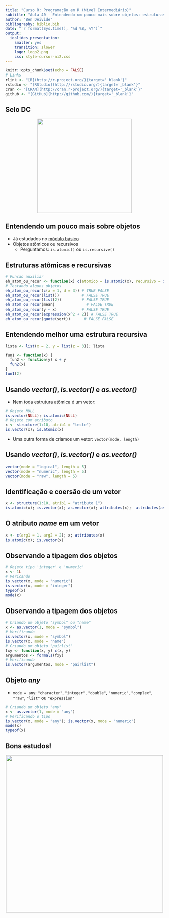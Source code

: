 ```yaml
---
title: "Curso R: Programação em R (Nível Intermediário)"
subtitle: "Aula 40 - Entendendo um pouco mais sobre objetos: estruturas atômicas ou recursivos"
author: "Ben Dêivide"
bibliography: biblio.bib
date: "`r format(Sys.time(), '%d %B, %Y')`"
output: 
  ioslides_presentation: 
    smaller: yes
    transition: slower
    logo: logo2.png
    css: style-cursor-ni2.css
---
```


```r
knitr::opts_chunk$set(echo = FALSE)
# Links
rlink <- "[R](http://r-project.org/){target='_blank'}"
rstudio <- "[RStudio](http://rstudio.org/){target='_blank'}"
cran <- "[CRAN](http://cran.r-project.org/){target='_blank'}"
github <- "[GitHub](http://github.com/){target='_blank'}"
```


<!--
YAML:
date: "`r format(Sys.time(), '%d %B, %Y')`"
=====
APRESENTACAO:

Inserir nas secoes:
{data-background=boards.jpg data-background-size=cover}
-->


## Selo DC

<center>
[![](SeloDC-preto.png){height=300 width=300}](https://bendeivide.github.io/dc/){target="_blank"}
</center>

## Entendendo um pouco mais sobre objetos

- Já estudados no [módulo básico](https://bendeivide.github.io/cursor/nbasico.html)
- Objetos atômicos ou recursivos
  - Perguntamos: `is.atomic()` ou `is.recursive()`

## Estruturas atômicas e recursivas

```r
# Funcao auxiliar
eh_atom_ou_recur <- function(x) c(atomico = is.atomic(x), recursivo = is.recursive(x))
# Testando alguns objetos
eh_atom_ou_recur(c(a = 1, d = 3)) # TRUE FALSE
eh_atom_ou_recur(list())          # FALSE TRUE 
eh_atom_ou_recur(list(2))         # FALSE TRUE
eh_atom_ou_recur(mean)              # FALSE TRUE
eh_atom_ou_recur(y ~ x)           # FALSE TRUE
eh_atom_ou_recur(expression(x^2 + 2)) # FALSE TRUE
eh_atom_ou_recur(quote(sqrt))      # FALSE FALSE
```

## Entendendo melhor uma estrutura recursiva

```r
lista <- list(x = 2, y = list(z = 3)); lista
```

```r
fun1 <- function(x) {
  fun2 <- function(y) x + y
  fun2(x)
}
fun1(2)
```

## Usando *vector()*, *is.vector()* e *as.vector()*

- Nem toda estrutura atômica é um vetor:

```r
# Objeto NULL
is.vector(NULL); is.atomic(NULL)
# Objeto com atributo
x <- structure(1:10, atrib1 = "teste")
is.vector(x); is.atomic(x)
```

- Uma outra forma de criamos um vetor: `vector(mode, length)`


## Usando *vector()*, *is.vector()* e *as.vector()*

```r
vector(mode = "logical", length = 5)
vector(mode = "numeric", length = 5)
vector(mode = "raw", length = 5)
```

## Identificação e coersão de um vetor

```r
x <- structure(1:10, atrib1 = "atributo 1")
is.atomic(x); is.vector(x); as.vector(x); attributes(x);  attributes(as.vector(x))
```

## O atributo *name* em um vetor

```r
x <- c(arg1 = 1, arg2 = 2); x; attributes(x)
is.atomic(x); is.vector(x)
```

## Observando a tipagem dos objetos

```r
# Objeto tipo 'integer' e 'numeric'
x <- 1L
# Vericando
is.vector(x, mode = "numeric")
is.vector(x, mode = "integer")
typeof(x)
mode(x)
```

## Observando a tipagem dos objetos

```r
# Criando um objeto "symbol" ou "name"
x <- as.vector(1, mode = "symbol")
# Verificando
is.vector(x, mode = "symbol")
is.vector(x, mode = "name")
# Criando um objeto "pairlist"
fxy <- function(x, y) c(x, y)
argumentos <- formals(fxy) 
# Verificando
is.vector(argumentos, mode = "pairlist")
```

## Objeto *any*

- `mode = any`: `"character"`, `"integer"`, `"double"`, `"numeric"`, `"complex"`, `"raw"`, `"list"` ou `"expression"`

```r
# Criando um objeto "any"
x <- as.vector(1, mode = "any")
# Verificando o tipo
is.vector(x, mode = "any"); is.vector(x, mode = "numeric")
mode(x)
typeof(x)
```

## Bons estudos!

<center>
[![](logo2.png){height=500 width=500}](https://bendeivide.github.io/courses/cursor/){target="_blank"}
</center>
